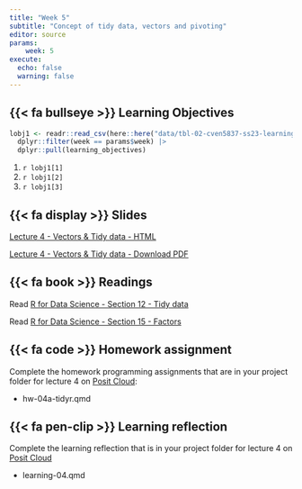 ```yaml
---
title: "Week 5"
subtitle: "Concept of tidy data, vectors and pivoting"
editor: source
params:
    week: 5
execute: 
  echo: false
  warning: false
---
```


<script defer data-domain="cven5837-ss23.github.io/website" src="https://plausible.io/js/plausible.js"></script>

## {{< fa bullseye >}} Learning Objectives

```r

lobj1 <- readr::read_csv(here::here("data/tbl-02-cven5837-ss23-learning-objectives.csv")) |> 
  dplyr::filter(week == params$week) |>
  dplyr::pull(learning_objectives)

```

1. `r lobj1[1]`
2. `r lobj1[2]`
3. `r lobj1[3]`

## {{< fa display >}} Slides

[Lecture 4 - Vectors & Tidy data - HTML](/slides/lec-04-tidy-data.html) 

[Lecture 4 - Vectors & Tidy data - Download PDF](https://github.com/cven5873-ss23/website/raw/main/slides/lec-04-tidy-data.pdf)

## {{< fa book >}} Readings

Read [R for Data Science - Section 12 - Tidy data](https://r4ds.had.co.nz/tidy-data.html)  

Read [R for Data Science - Section 15 - Factors](https://r4ds.had.co.nz/factors.html#factors)  

## {{< fa code >}} Homework assignment 

Complete the homework programming assignments that are in your project folder for lecture 4 on [Posit Cloud](https://posit.cloud/spaces/381404/content/all):

- hw-04a-tidyr.qmd 

## {{< fa pen-clip >}} Learning reflection

Complete the learning reflection that is in your project folder for lecture 4 on [Posit Cloud](https://posit.cloud/spaces/381404/content/all) 

- learning-04.qmd
